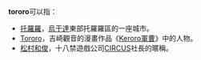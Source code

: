 '''tororo'''可以指：
* [[托羅羅|托羅羅]]，[[烏干達|烏干達]]東部托羅羅區的一座城市。
* [[Tororo|Tororo]]，吉崎觀音的漫畫作品《[[Keroro軍曹|Keroro軍曹]]》中的人物。
* [[松村和俊|松村和俊]]，十八禁遊戲公司[[CIRCUS_(公司)|CIRCUS]]社長的暱稱。

{{disambig|L刘|Cat}}
